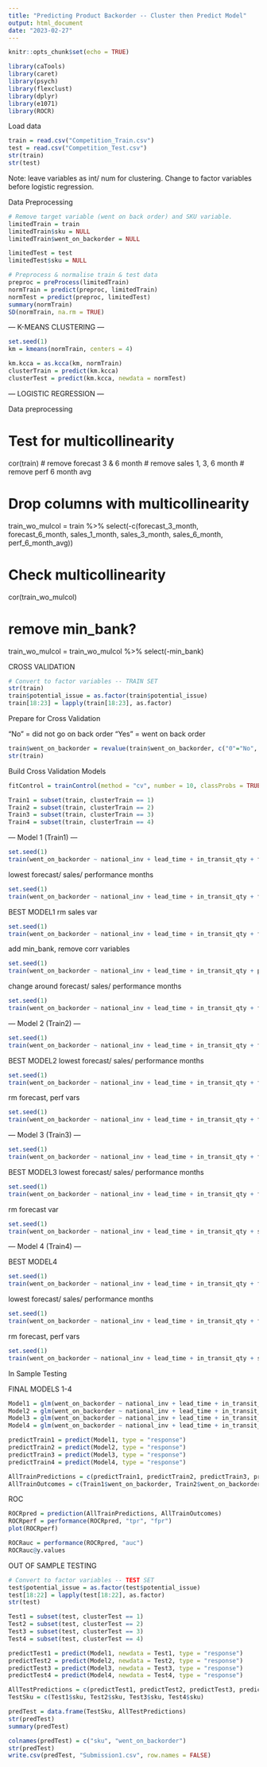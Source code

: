 ```yaml
---
title: "Predicting Product Backorder -- Cluster then Predict Model"
output: html_document
date: "2023-02-27"
---
```


```r
knitr::opts_chunk$set(echo = TRUE)
```

```r
library(caTools)
library(caret)
library(psych)
library(flexclust)
library(dplyr)
library(e1071)
library(ROCR)
```

Load data
```r
train = read.csv("Competition_Train.csv")
test = read.csv("Competition_Test.csv")
str(train)
str(test)
```

Note: leave variables as int/ num for clustering. Change to factor variables before logistic regression.

Data Preprocessing
```r
# Remove target variable (went on back order) and SKU variable.
limitedTrain = train
limitedTrain$sku = NULL
limitedTrain$went_on_backorder = NULL 

limitedTest = test
limitedTest$sku = NULL

# Preprocess & normalise train & test data 
preproc = preProcess(limitedTrain)
normTrain = predict(preproc, limitedTrain)
normTest = predict(preproc, limitedTest)
summary(normTrain)
SD(normTrain, na.rm = TRUE)
```

--- K-MEANS CLUSTERING ---
```r
set.seed(1)
km = kmeans(normTrain, centers = 4)

km.kcca = as.kcca(km, normTrain)
clusterTrain = predict(km.kcca)          
clusterTest = predict(km.kcca, newdata = normTest)
```

--- LOGISTIC REGRESSION ---

Data preprocessing

# Test for multicollinearity 
cor(train)
# remove forecast 3 & 6 month
# remove sales 1, 3, 6 month
# remove perf 6 month avg 

# Drop columns with multicollinearity 
train_wo_mulcol = train %>% select(-c(forecast_3_month, forecast_6_month, sales_1_month, sales_3_month, sales_6_month, perf_6_month_avg))

# Check multicollinearity
cor(train_wo_mulcol)

# remove min_bank?
train_wo_mulcol = train_wo_mulcol %>% select(-min_bank)


CROSS VALIDATION

```r
# Convert to factor variables -- TRAIN SET
str(train) 
train$potential_issue = as.factor(train$potential_issue)
train[18:23] = lapply(train[18:23], as.factor) 
```


Prepare for Cross Validation 

"No" = did not go on back order
"Yes" = went on back order
```r
train$went_on_backorder = revalue(train$went_on_backorder, c("0"="No", "1"="Yes"))
str(train) 
```


Build Cross Validation Models 

```r
fitControl = trainControl(method = "cv", number = 10, classProbs = TRUE, summaryFunction = twoClassSummary)
```

```r
Train1 = subset(train, clusterTrain == 1)
Train2 = subset(train, clusterTrain == 2)
Train3 = subset(train, clusterTrain == 3)                   
Train4 = subset(train, clusterTrain == 4)
```

--- Model 1 (Train1) ---

```r
set.seed(1)
train(went_on_backorder ~ national_inv + lead_time + in_transit_qty + forecast_9_month + sales_9_month + potential_issue + pieces_past_due + perf_12_month_avg + local_bo_qty + deck_risk + ppap_risk + stop_auto_buy, data = Train1, method = "glm", family = "binomial", trControl = fitControl, metric = "ROC")
```
lowest forecast/ sales/ performance months
```r
set.seed(1)
train(went_on_backorder ~ national_inv + lead_time + in_transit_qty + forecast_3_month + sales_1_month + potential_issue + pieces_past_due + perf_6_month_avg + local_bo_qty + deck_risk + ppap_risk + stop_auto_buy, data = Train1, method = "glm", family = "binomial", trControl = fitControl, metric = "ROC")
```

BEST MODEL1
rm sales var
```r
set.seed(1)
train(went_on_backorder ~ national_inv + lead_time + in_transit_qty + forecast_9_month + potential_issue + pieces_past_due + perf_12_month_avg + local_bo_qty + deck_risk + ppap_risk + stop_auto_buy, data = Train1, method = "glm", family = "binomial", trControl = fitControl, metric = "ROC")
```

add min_bank, remove corr variables
```r
set.seed(1)
train(went_on_backorder ~ national_inv + lead_time + in_transit_qty + potential_issue + pieces_past_due + local_bo_qty + min_bank + deck_risk + ppap_risk + stop_auto_buy, data = Train1, method = "glm", family = "binomial", trControl = fitControl, metric = "ROC")
```
change around forecast/ sales/ performance months
```r
set.seed(1)
train(went_on_backorder ~ national_inv + lead_time + in_transit_qty + forecast_3_month + sales_9_month + potential_issue + pieces_past_due + perf_6_month_avg + local_bo_qty + deck_risk + ppap_risk + stop_auto_buy, data = Train1, method = "glm", family = "binomial", trControl = fitControl, metric = "ROC")
```

--- Model 2 (Train2) ---

```r
set.seed(1)
train(went_on_backorder ~ national_inv + lead_time + in_transit_qty + forecast_9_month + sales_9_month + potential_issue + pieces_past_due + perf_12_month_avg + local_bo_qty + deck_risk + stop_auto_buy, data = Train2, method = "glm", family = "binomial", trControl = fitControl, metric = "ROC")
```

BEST MODEL2
lowest forecast/ sales/ performance months
```r
set.seed(1)
train(went_on_backorder ~ national_inv + lead_time + in_transit_qty + forecast_3_month + sales_1_month + potential_issue + pieces_past_due + perf_6_month_avg + local_bo_qty + deck_risk + stop_auto_buy, data = Train2, method = "glm", family = "binomial", trControl = fitControl, metric = "ROC")
```

rm forecast, perf vars
```r
set.seed(1)
train(went_on_backorder ~ national_inv + lead_time + in_transit_qty + forecast_3_month + potential_issue + pieces_past_due + local_bo_qty + deck_risk + stop_auto_buy, data = Train2, method = "glm", family = "binomial", trControl = fitControl, metric = "ROC")
```

--- Model 3 (Train3) ---
```r
set.seed(1)
train(went_on_backorder ~ national_inv + lead_time + in_transit_qty + forecast_9_month + sales_9_month + potential_issue + pieces_past_due + perf_12_month_avg + local_bo_qty + deck_risk + oe_constraint + ppap_risk + stop_auto_buy + rev_stop, data = Train3, method = "glm", family = "binomial", trControl = fitControl, metric = "ROC")
```

BEST MODEL3
lowest forecast/ sales/ performance months
```r
set.seed(1)
train(went_on_backorder ~ national_inv + lead_time + in_transit_qty + forecast_3_month + sales_1_month + potential_issue + pieces_past_due + perf_6_month_avg + local_bo_qty + deck_risk + oe_constraint + ppap_risk + stop_auto_buy + rev_stop, data = Train3, method = "glm", family = "binomial", trControl = fitControl, metric = "ROC")
```

rm forecast var
```r
set.seed(1)
train(went_on_backorder ~ national_inv + lead_time + in_transit_qty + sales_1_month + potential_issue + pieces_past_due + perf_12_month_avg + local_bo_qty + deck_risk + oe_constraint + ppap_risk + stop_auto_buy + rev_stop, data = Train3, method = "glm", family = "binomial", trControl = fitControl, metric = "ROC")
```

--- Model 4 (Train4) ---

BEST MODEL4
```r
set.seed(1)
train(went_on_backorder ~ national_inv + lead_time + in_transit_qty + forecast_9_month + sales_9_month + potential_issue + pieces_past_due + perf_12_month_avg + local_bo_qty + deck_risk + stop_auto_buy, data = Train4, method = "glm", family = "binomial", trControl = fitControl, metric = "ROC")
```

lowest forecast/ sales/ performance months
```r
set.seed(1)
train(went_on_backorder ~ national_inv + lead_time + in_transit_qty + forecast_3_month + sales_1_month + potential_issue + pieces_past_due + perf_6_month_avg + local_bo_qty + deck_risk + stop_auto_buy, data = Train4, method = "glm", family = "binomial", trControl = fitControl, metric = "ROC")
```

rm forecast, perf vars
```r
set.seed(1)
train(went_on_backorder ~ national_inv + lead_time + in_transit_qty + sales_9_month + potential_issue + pieces_past_due + local_bo_qty + deck_risk + stop_auto_buy, data = Train4, method = "glm", family = "binomial", trControl = fitControl, metric = "ROC")
```

In Sample Testing

FINAL MODELS 1-4
```r
Model1 = glm(went_on_backorder ~ national_inv + lead_time + in_transit_qty + forecast_9_month + potential_issue + pieces_past_due + perf_12_month_avg + local_bo_qty + deck_risk + ppap_risk + stop_auto_buy, data = Train1, family = "binomial")
Model2 = glm(went_on_backorder ~ national_inv + lead_time + in_transit_qty + forecast_3_month + sales_1_month + potential_issue + pieces_past_due + perf_6_month_avg + local_bo_qty + deck_risk + stop_auto_buy, data = Train2, family = "binomial")
Model3 = glm(went_on_backorder ~ national_inv + lead_time + in_transit_qty + forecast_3_month + sales_1_month + potential_issue + pieces_past_due + perf_6_month_avg + local_bo_qty + deck_risk + oe_constraint + ppap_risk + stop_auto_buy + rev_stop, data = Train3, family = "binomial")
Model4 = glm(went_on_backorder ~ national_inv + lead_time + in_transit_qty + forecast_9_month + sales_9_month + potential_issue + pieces_past_due + perf_12_month_avg + local_bo_qty + deck_risk + stop_auto_buy, data = Train4, family = "binomial")
```

```r
predictTrain1 = predict(Model1, type = "response")
predictTrain2 = predict(Model2, type = "response")
predictTrain3 = predict(Model3, type = "response")
predictTrain4 = predict(Model4, type = "response")

AllTrainPredictions = c(predictTrain1, predictTrain2, predictTrain3, predictTrain4)
AllTrainOutcomes = c(Train1$went_on_backorder, Train2$went_on_backorder, Train3$went_on_backorder, Train4$went_on_backorder)

```

ROC
```r
ROCRpred = prediction(AllTrainPredictions, AllTrainOutcomes)
ROCRperf = performance(ROCRpred, "tpr", "fpr")
plot(ROCRperf)

ROCRauc = performance(ROCRpred, "auc")
ROCRauc@y.values 
```

OUT OF SAMPLE TESTING
```r
# Convert to factor variables -- TEST SET 
test$potential_issue = as.factor(test$potential_issue)
test[18:22] = lapply(test[18:22], as.factor)
str(test)

Test1 = subset(test, clusterTest == 1)
Test2 = subset(test, clusterTest == 2)
Test3 = subset(test, clusterTest == 3)
Test4 = subset(test, clusterTest == 4)
```

```r
predictTest1 = predict(Model1, newdata = Test1, type = "response")
predictTest2 = predict(Model2, newdata = Test2, type = "response")
predictTest3 = predict(Model3, newdata = Test3, type = "response")
predictTest4 = predict(Model4, newdata = Test4, type = "response")
```

```r
AllTestPredictions = c(predictTest1, predictTest2, predictTest3, predictTest4)
TestSku = c(Test1$sku, Test2$sku, Test3$sku, Test4$sku)

predTest = data.frame(TestSku, AllTestPredictions)
str(predTest)
summary(predTest)
```

```r
colnames(predTest) = c("sku", "went_on_backorder")
str(predTest)
write.csv(predTest, "Submission1.csv", row.names = FALSE)
```


